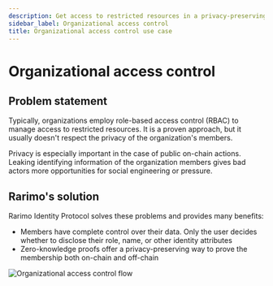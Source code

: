 ```yaml
---
description: Get access to restricted resources in a privacy-preserving way
sidebar_label: Organizational access control
title: Organizational access control use case
---
```


# Organizational access control

## Problem statement

Typically, organizations employ role-based access control (RBAC) to manage access to restricted resources. It is a proven approach, but it usually doesn't respect the privacy of the organization's members.

Privacy is especially important in the case of public on-chain actions. Leaking identifying information of the organization members gives bad actors more opportunities for social engineering or pressure.

## Rarimo's solution

Rarimo Identity Protocol solves these problems and provides many benefits:
- Members have complete control over their data. Only the user decides whether to disclose their role, name, or other identity attributes
- Zero-knowledge proofs offer a privacy-preserving way to prove the membership both on-chain and off-chain

<p><Image img={require('/img/org-access-control-flow.png')} alt="Organizational access control flow" /></p>
